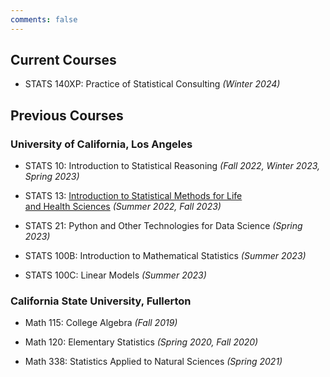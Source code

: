```yaml
---
comments: false
---
```


## Current Courses

- STATS 140XP: Practice of Statistical Consulting *(Winter 2024)*


## Previous Courses

### University of California, Los Angeles

- STATS 10: Introduction to Statistical Reasoning *(Fall 2022, Winter 2023, Spring 2023)*

- STATS 13: [Introduction to Statistical Methods for Life \
and Health Sciences](https://ucla-stats13.netlify.app) *(Summer 2022, Fall 2023)*

- STATS 21: Python and Other Technologies for Data Science *(Spring 2023)*

- STATS 100B: Introduction to Mathematical Statistics *(Summer 2023)*

- STATS 100C: Linear Models *(Summer 2023)*

### California State University, Fullerton

- Math 115: College Algebra *(Fall 2019)*

- Math 120: Elementary Statistics *(Spring 2020, Fall 2020)*

- Math 338: Statistics Applied to Natural Sciences *(Spring 2021)*